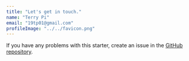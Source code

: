 ```yaml
---
title: "Let's get in touch."
name: "Terry Pi"
email: "19tp01@gmail.com"
profileImage: "../../favicon.png"
---
```



If you have any problems with this starter, create an issue in the <a href="https://github.com/konstantinmuenster/gatsby-starter-portfolio-minimal" target="_blank" rel="nofollow noopener noreferrer" aria-label="External Link"><Underlining>GitHub repository</Underlining></a>.
